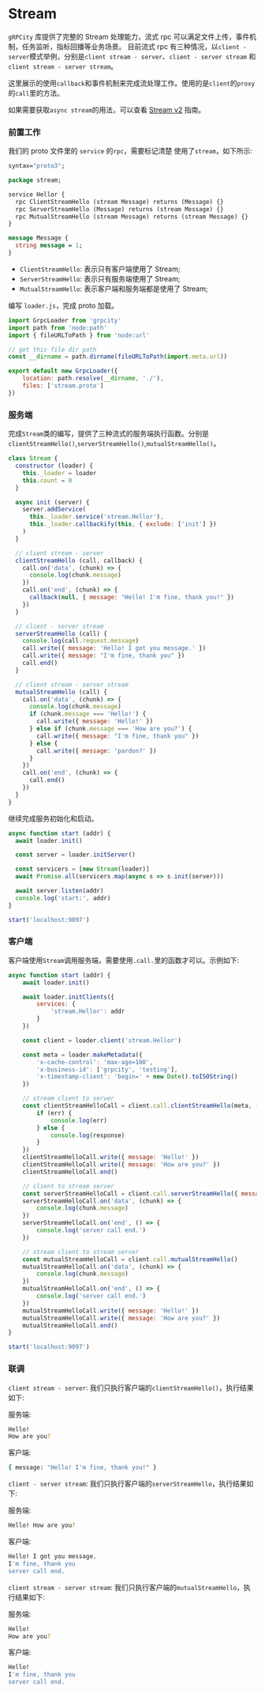 # Stream

`gRPCity` 库提供了完整的 Stream 处理能力，流式 rpc 可以满足文件上传，事件机制，任务监听，指标回播等业务场景。
目前流式 rpc 有三种情况，以`client - server`模式举例，分别是`client stream - server`、`client - server stream` 和 `client stream - server stream`。

这里展示的使用`callback`和事件机制来完成流处理工作。使用的是`client`的`proxy`的`call`里的方法。

如果需要获取`async stream`的用法，可以查看 [Stream v2](/guide/stream-v2) 指南。

### 前置工作

我们的 proto 文件里的 `service` 的`rpc`，需要标记清楚 使用了`stream`，如下所示:

```proto filename="stream.proto"
syntax="proto3";

package stream;

service Hellor {
  rpc ClientStreamHello (stream Message) returns (Message) {}
  rpc ServerStreamHello (Message) returns (stream Message) {}
  rpc MutualStreamHello (stream Message) returns (stream Message) {}
}

message Message {
  string message = 1;
}
```

- `ClientStreamHello`: 表示只有客户端使用了 Stream;
- `ServerStreamHello`: 表示只有服务端使用了 Stream;
- `MutualStreamHello`: 表示客户端和服务端都是使用了 Stream;


编写 `loader.js`，完成 proto 加载。

```js filename="./loader.js"
import GrpcLoader from 'grpcity'
import path from 'node:path'
import { fileURLToPath } from 'node:url'

// get this file dir path
const __dirname = path.dirname(fileURLToPath(import.meta.url))

export default new GrpcLoader({
    location: path.resolve(__dirname, './'),
    files: ['stream.proto']
})
```

### 服务端

完成`Stream`类的编写，提供了三种流式的服务端执行函数。分别是`clientStreamHello()`,`serverStreamHello()`,`mutualStreamHello()`。

```js filename="./server.js"
class Stream {
  constructor (loader) {
    this._loader = loader
    this.count = 0
  }

  async init (server) {
    server.addService(
      this._loader.service('stream.Hellor'),
      this._loader.callbackify(this, { exclude: ['init'] })
    )
  }

  // client stream - server
  clientStreamHello (call, callback) {
    call.on('data', (chunk) => {
      console.log(chunk.message)
    })
    call.on('end', (chunk) => {
      callback(null, { message: "Hello! I'm fine, thank you!" })
    })
  }

  // client - server stream
  serverStreamHello (call) {
    console.log(call.request.message)
    call.write({ message: 'Hello! I got you message.' })
    call.write({ message: "I'm fine, thank you" })
    call.end()
  }

  // client stream - server stream
  mutualStreamHello (call) {
    call.on('data', (chunk) => {
      console.log(chunk.message)
      if (chunk.message === 'Hello!') {
        call.write({ message: 'Hello!' })
      } else if (chunk.message === 'How are you?') {
        call.write({ message: "I'm fine, thank you" })
      } else {
        call.write({ message: 'pardon?' })
      }
    })
    call.on('end', (chunk) => {
      call.end()
    })
  }
}
```

继续完成服务初始化和启动。

```js filename="./server.js"
async function start (addr) {
  await loader.init()

  const server = loader.initServer()

  const servicers = [new Stream(loader)]
  await Promise.all(servicers.map(async s => s.init(server)))

  await server.listen(addr)
  console.log('start:', addr)
}

start('localhost:9097')
```

### 客户端

客户端使用`Stream`调用服务端，需要使用`.call.`里的函数才可以。示例如下:

```js filename="./client.js"
async function start (addr) {
    await loader.init()

    await loader.initClients({
        services: {
            'stream.Hellor': addr
        }
    })

    const client = loader.client('stream.Hellor')

    const meta = loader.makeMetadata({
        'x-cache-control': 'max-age=100',
        'x-business-id': ['grpcity', 'testing'],
        'x-timestamp-client': 'begin=' + new Date().toISOString()
    })

    // stream client to server
    const clientStreamHelloCall = client.call.clientStreamHello(meta, (err, response) => {
        if (err) {
            console.log(err)
        } else {
            console.log(response)
        }
    })
    clientStreamHelloCall.write({ message: 'Hello!' })
    clientStreamHelloCall.write({ message: 'How are you?' })
    clientStreamHelloCall.end()

    // client to stream server
    const serverStreamHelloCall = client.call.serverStreamHello({ message: 'Hello! How are you?' })
    serverStreamHelloCall.on('data', (chunk) => {
        console.log(chunk.message)
    })
    serverStreamHelloCall.on('end', () => {
        console.log('server call end.')
    })

    // stream client to stream server
    const mutualStreamHelloCall = client.call.mutualStreamHello()
    mutualStreamHelloCall.on('data', (chunk) => {
        console.log(chunk.message)
    })
    mutualStreamHelloCall.on('end', () => {
        console.log('server call end.')
    })
    mutualStreamHelloCall.write({ message: 'Hello!' })
    mutualStreamHelloCall.write({ message: 'How are you?' })
    mutualStreamHelloCall.end()
}

start('localhost:9097')
```

### 联调

`client stream - server`: 我们只执行客户端的`clientStreamHello()`，执行结果如下:

服务端:
```bash filename="Terminal"
Hello!
How are you?
```

客户端:
```bash filename="Terminal"
{ message: "Hello! I'm fine, thank you!" }
```

`client - server stream`: 我们只执行客户端的`serverStreamHello`，执行结果如下:

服务端:
```bash filename="Terminal"
Hello! How are you?
```

客户端:
```bash filename="Terminal"
Hello! I got you message.
I'm fine, thank you
server call end.
```


`client stream - server stream`: 我们只执行客户端的`mutualStreamHello`，执行结果如下:


服务端:
```bash filename="Terminal"
Hello!
How are you?
```

客户端:
```bash filename="Terminal"
Hello!
I'm fine, thank you
server call end.
```
